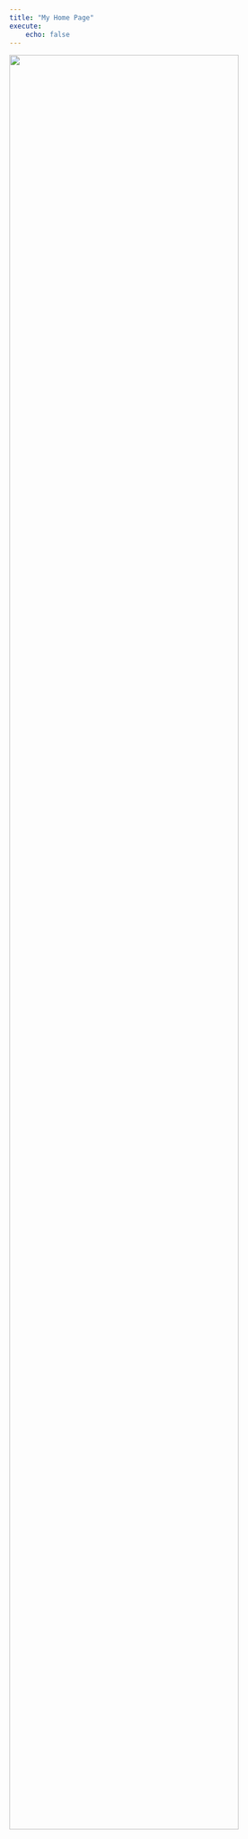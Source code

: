 ```yaml
---
title: "My Home Page"
execute:
    echo: false
---
```


<img src="tutorial_files/figure-html/unnamed-chunk-4-1.png" width="90%" />

